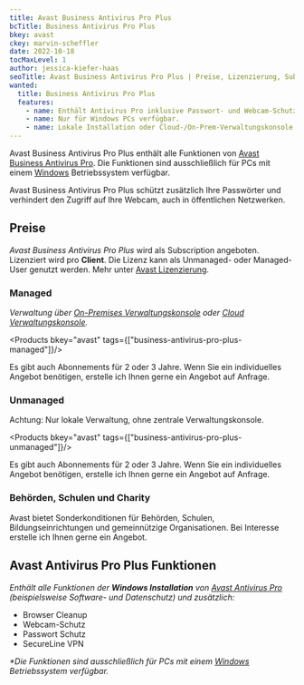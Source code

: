 ```yaml
---
title: Avast Business Antivirus Pro Plus
bcTitle: Business Antivirus Pro Plus
bkey: avast
ckey: marvin-scheffler
date: 2022-10-18
tocMaxLevel: 1
author: jessica-kiefer-haas
seoTitle: Avast Business Antivirus Pro Plus | Preise, Lizenzierung, Subscriptions
wanted:
  title: Business Antivirus Pro Plus
  features:
    - name: Enthält Antivirus Pro inklusive Passwort- und Webcam-Schutz.
    - name: Nur für Windows PCs verfügbar.
    - name: Lokale Installation oder Cloud-/On-Prem-Verwaltungskonsole
---
```




<Intro>

Avast Business Antivirus Pro Plus enthält alle Funktionen von [Avast Business Antivirus Pro](/hersteller/avast/antivirus-pro/). Die Funktionen sind ausschließlich für PCs mit einem [Windows](/hersteller/microsoft/windows/) Betriebssystem verfügbar.

Avast Business Antivirus Pro Plus schützt zusätzlich Ihre Passwörter und verhindert den Zugriff auf Ihre Webcam, auch in öffentlichen Netzwerken.

</Intro>

<TOC />



## Preise

_Avast Business Antivirus Pro Plus_ wird als Subscription angeboten. Lizenziert wird pro **Client**. Die Lizenz kann als Unmanaged- oder Managed-User genutzt werden. Mehr unter [Avast Lizenzierung](/hersteller/avast/#lizenzierung).

### Managed

_Verwaltung über [On-Premises Verwaltungskonsole](/hersteller/avast/#on-premises-verwaltungskonsole) oder [Cloud Verwaltungskonsole](/hersteller/avast/#cloud-verwaltungskonsole)._

<Products bkey="avast" tags={["business-antivirus-pro-plus-managed"]}/>

<Info>

Es gibt auch Abonnements für 2 oder 3 Jahre. Wenn Sie ein individuelles Angebot benötigen, erstelle ich Ihnen gerne ein Angebot auf Anfrage.

</Info>

### Unmanaged

<Info>

Achtung: Nur lokale Verwaltung, ohne zentrale Verwaltungskonsole.

</Info>

<Products bkey="avast" tags={["business-antivirus-pro-plus-unmanaged"]}/>

<Info>

Es gibt auch Abonnements für 2 oder 3 Jahre. Wenn Sie ein individuelles Angebot benötigen, erstelle ich Ihnen gerne ein Angebot auf Anfrage.

</Info>

### Behörden, Schulen und Charity

Avast bietet Sonderkonditionen für Behörden, Schulen, Bildungseinrichtungen und gemeinnützige Organisationen. Bei Interesse erstelle ich  Ihnen gerne ein Angebot.


## Avast Antivirus Pro Plus Funktionen

_Enthält alle Funktionen der **Windows Installation** von [Avast Antivirus Pro](/hersteller/avast/antivirus-pro/) (beispielsweise Software- und Datenschutz) und zusätzlich:_

- Browser Cleanup
- Webcam-Schutz
- Passwort Schutz
- SecureLine VPN

_*Die Funktionen sind ausschließlich für PCs mit einem [Windows](/hersteller/microsoft/windows/) Betriebssystem verfügbar._
